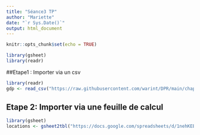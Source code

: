 ---
title: "Séance3 TP"
author: "Mariette"
date: "`r Sys.Date()`"
output: html_document
---

```{r setup, include=FALSE}
knitr::opts_chunk$set(echo = TRUE)
```

```{r}
library(gsheet)
library(readr)
```


##Etape1 : Importer via un csv

```{r}
library(readr)
gdp <- read_csv("https://raw.githubusercontent.com/warint/DPR/main/chapter6/data/chapter6data.csv")
```

## Etape 2: Importer via une feuille de calcul



```{r}
library(gsheet)
locations <- gsheet2tbl("https://docs.google.com/spreadsheets/d/1nehKEBKTQx11LZuo5ZJFKTVS0p5y1ysMPSOSX_m8dS8/edit#gid=0")
```



